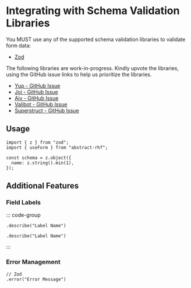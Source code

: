 
# Integrating with Schema Validation Libraries

You MUST use any of the supported schema validation libraries to validate form data:

- [Zod](https://zod.dev/)

The following libraries are work-in-progress. Kindly upvote the libraries, using the GitHub issue links to help us prioritize the libraries.

- [Yup - GitHub Issue](https://github.com/AdiyaBorkar/abstract-forms/issues/1)
- [Joi - GitHub Issue](https://github.com/AdiyaBorkar/abstract-forms/issues/1)
- [Ajv - GitHub Issue](https://github.com/AdiyaBorkar/abstract-forms/issues/1)
- [Valibot - GitHub Issue](https://github.com/AdiyaBorkar/abstract-forms/issues/1)
- [Superstruct - GitHub Issue](https://github.com/AdiyaBorkar/abstract-forms/issues/1)

## Usage

```tsx
import { z } from "zod";
import { useForm } from "abstract-rhf";

const schema = z.object({
  name: z.string().min(1),
});
```

## Additional Features

### Field Labels

::: code-group

```tsx [zod]
.describe("Label Name")
```

```tsx [yup]
.describe("Label Name")
```

:::

### Error Management

```tsx
// Zod
.error("Error Message")
```

